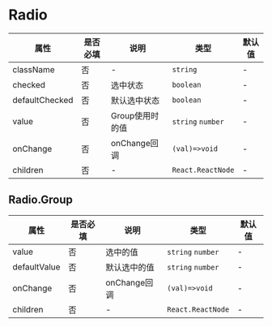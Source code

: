 # Radio

| 属性 | 是否必填 | 说明 | 类型 | 默认值 |
| --- | --- | --- | --- | --- |
| className | 否 | - | `string` | - |
| checked | 否 | 选中状态 | `boolean` | - |
| defaultChecked | 否 | 默认选中状态 | `boolean` | - |
| value | 否 | Group使用时的值 | `string` `number`  | - |
| onChange | 否 | onChange回调 | `(val)=>void` | - |
| children | 否 | - | `React.ReactNode` | - |

## Radio.Group

| 属性 | 是否必填 | 说明 | 类型 | 默认值 |
| --- | --- | --- | --- | --- |
| value | 否 | 选中的值 | `string` `number` | - |
| defaultValue | 否 | 默认选中的值 | `string` `number` | - |
| onChange | 否 | onChange回调 | `(val)=>void` | - |
| children | 否 | - | `React.ReactNode` | - |

